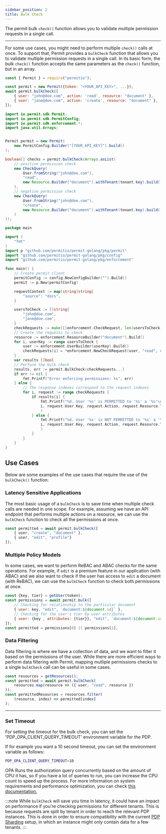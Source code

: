 ```yaml
---
sidebar_position: 2
title: Bulk Check
---
```



The permit bulk `check()` function allows you to validate multiple permission requests in a single call.

---

For some use cases, you might need to perform multiple `check()` calls at once.
To support that, Permit provides a `bulkCheck` function that allows you to validate multiple permission requests in a single call.
In its basic form, the bulk `check()` function accepts the same parameters as the `check()` function, but in an array.


<Tabs groupId="language">
<TabItem value="nodejs" label="Node.js">

```js
const { Permit } = require("permitio");

const permit = new Permit({token: "<YOUR_API_KEY>", ...});
await permit.bulkCheck([
    { user: "john@doe.com", action: 'read', resource: "document" },
    { user: "jane@doe.com", action: 'create', resource: "document" },
]);
```

</TabItem>
<TabItem value="java" label="Java">

```java
import io.permit.sdk.Permit;
import io.permit.sdk.PermitConfig;
import io.permit.sdk.enforcement.*;
import java.util.Arrays;


Permit permit = new Permit(
    new PermitConfig.Builder("[YOUR_API_KEY]").build()
);

boolean[] checks = permit.bulkCheck(Arrays.asList(
    // positive permission check
    new CheckQuery(
        User.fromString("john@doe.com"),
        "read",
        new Resource.Builder("document").withTenant(tenant.key).build()
    ),
    // negative permission check
    new CheckQuery(
        User.fromString("john@doe.com"),
        "create",
        new Resource.Builder("document").withTenant(tenant.key).build()
    )
));

```

</TabItem>
<TabItem value="golang" label="GoLang">

```go
package main

import (
    "fmt"
)
import p "github.com/permitio/permit-golang/pkg/permit"
import "github.com/permitio/permit-golang/pkg/config"
import "github.com/permitio/permit-golang/pkg/enforcement"

func main() {
    // Create permit client
    permitConfig := config.NewConfigBuilder("").Build()
    permit := p.New(permitConfig)

    requestContext := map[string]string{
        "source": "docs",
    }

    usersToCheck := []string{
        "john@doe.com",
        "jane@doe.com",
    }
    checkRequests := make([]enforcement.CheckRequest, len(usersToCheck))
    // Create the requests to check
    resource := enforcement.ResourceBuilder("document").Build()
    for i, userKey := range usersToCheck {
        user := enforcement.UserBuilder(userKey).Build()
        checkRequests[i] = *enforcement.NewCheckRequest(user, "read", resource, requestContext)
    }
    var results []bool
    // Perform the bulk check
    results, err := permit.BulkCheck(checkRequests...)
    if err != nil {
        fmt.Printf("Error enforcing permissions: %s", err)
    } else {
        // The response indexes correspond to the request indexes
        for i, request := range checkRequests {
            if results[i] {
                fmt.Printf("%d. User '%s' is PERMITTED to '%s' a '%s'\n",
                i, request.User.Key, request.Action, request.Resource.Type,
                )
            } else {
                fmt.Printf("%d. User '%s' is NOT PERMITTED to '%s' a '%s'\n",
                i, request.User.Key, request.Action, request.Resource.Type,
                )
            }
        }
    }
}
```

</TabItem>
</Tabs>

## Use Cases
Below are some examples of the use cases that require the use of the `bulkCheck()` function:

### Latency Sensitive Applications
The most basic usage of a `bulkCheck` is to save time when multiple check calls are needed in one scope.
For example, assuming we have an API endpoint that performs multiple actions on a resource, we can use the `bulkCheck` function to check all the permissions at once.

```js
const permitted = await permit.bulkCheck([
    { user, "create", "document" },
    { user, "edit", "profile"}
]);
```


### Multiple Policy Models
In some cases, we want to perform ReBAC and ABAC checks for the same operations.
For example, if `edit` is a premium feature in our application (with ABAC) and we also want to check if the user has access to `edit` a document (with ReBAC), we can use the `bulkCheck` function to check both permissions at once.

```js
const {key, tier} = getUser(token);
const permissions = await permit.bulk([
    // Checking for relationship to the particular document
    { user: key, "edit", `document:${document.id}` },
    // Checking for the user's tier by user attributes
    { user: {key , attributes: {tier}}, "edit", `document:${document.id}` }
]);
const permitted = permissions[0] || permissions[1];
```

### Data Filtering
Data filtering is where we have a collection of data, and we want to filter it based on the permissions of the user.
While there are more efficient ways to perform data filtering with Permit, mapping mutliple permissions checks to a single `bulkCheck` call can be useful in some cases.

```js
const resources = getResources();
const permitted = await permit.bulkCheck(
    resources.map(resource => ({ user, "read", resource })
));
const permittedResources = resources.filter(
    (resource, index) => permitted[index]
);
```

---
### Set Timeout
For setting the timeout for the bulk check, you can set the 'PDP_OPA_CLIENT_QUERY_TIMEOUT' environment variable for the PDP.

If for example you want a 10 second timeout, you can set the environment variable as follows:

```bash
PDP_OPA_CLIENT_QUERY_TIMEOUT=10
```
OPA Runs the authorization query concurrently based on the amount of CPU it has, so if you have a lot of queries to run, you can increase the CPU count to speed up the process.
For more information on system requirements and performance optimization, you can check [this documentation.](/how-to/deploy/deploy-to-production#system-requirements-and-performance-optimization)



:::note
While `bulkCheck` will save you time in latency, it could have an impact on performance if you're checking permissions for different tenants.
This is because requests are split by tenant in order to reach the relevant PDP instances. This is done in order to ensure compatibility with the current [PDP Sharding](/how-to/manage-data/pdp-sharding) setup, in which an instance might only contain data for a few tenants.
:::
